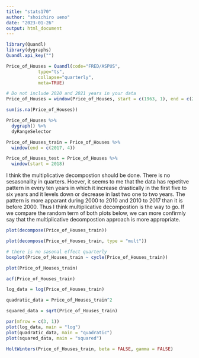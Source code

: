 ```yaml
---
title: "stats170"
author: "shoichiro ueno"
date: "2023-01-26"
output: html_document
---
```



```r
library(Quandl)
library(dygraphs)
Quandl.api_key("") 
```


```r
Price_of_Houses = Quandl(code="FRED/ASPUS",
            type="ts",
            collapse="quarterly",
            meta=TRUE)

# Do not include 2020 and 2021 years in your data
Price_of_Houses = window(Price_of_Houses, start = c(1963, 1), end = c(2019, 4))
```

```r
sum(is.na(Price_of_Houses))
```


```r
Price_of_Houses %>% 
  dygraph() %>% 
  dyRangeSelector
```

```r
Price_of_Houses_train = Price_of_Houses %>% 
  window(end = c(2017, 4))

Price_of_Houses_test = Price_of_Houses %>% 
  window(start = 2018)
```

I think the multiplicative decompostion should be done. There is no sesasonality in quarters. Hoever, it seems to me that the data has repetitve pattern in every ten years in which it increase drastically in the first five to six years and it levels down or decrease in last two one to two years. The pattern is more apparant during 2000 to 2010 and 2010 to 2017 than it is before 2000. Thus I think multiplicative decompostion is the way to go. If we compare the random term of both plots below, we can more confirmly say that the multiplicative decompostion approach is more appropriate.
```r
plot(decompose(Price_of_Houses_train))

plot(decompose(Price_of_Houses_train, type = "mult"))
```

```r
# there is no sasonal effect quarterly
boxplot(Price_of_Houses_train ~ cycle(Price_of_Houses_train))
```
```r
plot(Price_of_Houses_train)
```
```r
acf(Price_of_Houses_train)
```

```r
log_data = log(Price_of_Houses_train)

quadratic_data = Price_of_Houses_train^2

squared_data = sqrt(Price_of_Houses_train)

par(mfrow = c(3, 1))
plot(log_data, main = "log") 
plot(quadratic_data, main = "quadratic")
plot(squared_data, main = "squared")
```
```r
HoltWinters(Price_of_Houses_train, beta = FALSE, gamma = FALSE)
```

